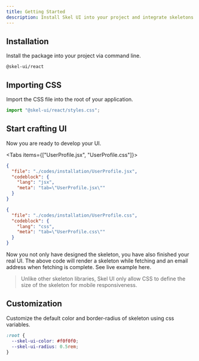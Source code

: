```yaml
---
title: Getting Started
description: Install Skel UI into your project and integrate skeletons into your components without the hassle.
---
```



## Installation

Install the package into your project via command line.

```package-install
@skel-ui/react
```

## Importing CSS

Import the CSS file into the root of your application.

```js
import "@skel-ui/react/styles.css";
```

## Start crafting UI

Now you are ready to develop your UI.

<Tabs items={["UserProfile.jsx", "UserProfile.css"]}>
```json doc-gen:file
{
  "file": "./codes/installation/UserProfile.jsx",
  "codeblock": {
    "lang": "jsx",
    "meta": "tab=\"UserProfile.jsx\""
  }
}
```
```json doc-gen:file
{
  "file": "./codes/installation/UserProfile.css",
  "codeblock": {
    "lang": "css",
    "meta": "tab=\"UserProfile.css\""
  }
}
```

</Tabs>

Now you not only have designed the skeleton, you have also finished your real UI. The above code will render a skeleton while fetching and an email address when fetching is complete. See live example here.

> Unlike other skeleton libraries, Skel UI only allow CSS to define the size of the skeleton for mobile responsiveness.

## Customization

Customize the default color and border-radius of skeleton using css variables.

```css title="global.css"
:root {
  --skel-ui-color: #f0f0f0;
  --skel-ui-radius: 0.5rem;
}
```
